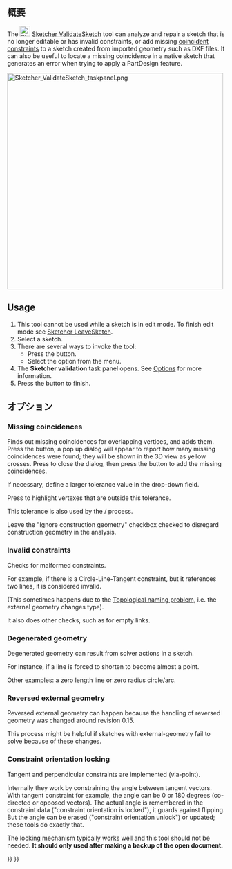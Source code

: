 <languages/>

{{Docnav/ja
|[[Sketcher_ReorientSketch/ja|スケッチの方向を変更]]
|[[Sketcher_MergeSketches/ja|スケッチをマージ]]
|[[Sketcher_Workbench/ja|スケッチ・ワークベンチ]]
|IconL=Sketcher_ReorientSketch.svg
|IconR=Sketcher MergeSketch.svg‎
|IconC=Workbench_Sketcher.svg
}}

{{GuiCommand/ja
|Name=Sketcher ValidateSketch
|Name/ja=スケッチャー・スケッチを検証
|MenuLocation=Sketch → スケッチを検証...
|Workbenches=[[Sketcher_Workbench/ja|スケッチ]]、[[PartDesign_Workbench/ja|PartDesign]]
|SeeAlso=[[Sketcher_ConstrainCoincident/ja|スケッチャー・一致拘束]]
}}

<span id="Description"></span>
== 概要 ==

The [[Image:Sketcher_ValidateSketch.svg|24px]] [[Sketcher_ValidateSketch|Sketcher ValidateSketch]] tool can analyze and repair a sketch that is no longer editable or has invalid constraints, or add missing [[Sketcher_ConstrainCoincident|coincident constraints]] to a sketch created from imported geometry such as DXF files. It can also be useful to locate a missing coincidence in a native sketch that generates an error when trying to apply a PartDesign feature.

[[File:Sketcher_ValidateSketch_taskpanel.png|x500px]]
{{Caption|The Sketcher validation task panel}}

==Usage==

# This tool cannot be used while a sketch is in edit mode. To finish edit mode see [[Sketcher_LeaveSketch|Sketcher LeaveSketch]].
# Select a sketch.
# There are several ways to invoke the tool:
#* Press the {{Button|[[Image:Sketcher_ValidateSketch.svg|16px]] [[Sketcher_ValidateSketch|Validate sketch...]]}} button.
#* Select the {{MenuCommand|Sketch → [[Image:Sketcher_ValidateSketch.svg|16px]] Validate sketch...}} option from the menu.
# The '''Sketcher validation''' task panel opens. See [[#Options|Options]] for more information.
# Press the {{Button|Close}} button to finish.

<span id="Options"></span>
== オプション ==

===Missing coincidences===

Finds out missing coincidences for overlapping vertices, and adds them. Press the {{Button|Find}} button; a pop up dialog will appear to report how many missing coincidences were found; they will be shown in the 3D view as yellow crosses. Press {{Button|OK}} to close the dialog, then press the {{Button|Fix}} button to add the missing coincidences.

If necessary, define a larger tolerance value in the drop-down field.

Press {{Button|Highlight troublesome vertexes}} to highlight vertexes that are outside this tolerance.

This tolerance is also used by the {{Button|Find}}/{{Button|Fix}} process.

Leave the "Ignore construction geometry" checkbox checked to disregard construction geometry in the analysis.

===Invalid constraints===

Checks for malformed constraints.

For example, if there is a Circle-Line-Tangent constraint, but it references two lines, it is considered invalid.

(This sometimes happens due to the [[Topological_naming_problem|Topological naming problem]], i.e. the external geometry changes type).

It also does other checks, such as for empty links.

===Degenerated geometry===

Degenerated geometry can result from solver actions in a sketch.

For instance, if a line is forced to shorten to become almost a point.

Other examples: a zero length line or zero radius circle/arc.

===Reversed external geometry===

Reversed external geometry can happen because the handling of reversed geometry was changed around revision 0.15.

This process might be helpful if sketches with external-geometry fail to solve because of these changes.

===Constraint orientation locking===

Tangent and perpendicular constraints are implemented (via-point).

Internally they work by constraining the angle between tangent vectors. With tangent constraint for example, the angle can be 0 or 180 degrees (co-directed or opposed vectors). The actual angle is remembered in the constraint data ("constraint orientation is locked"), it guards against flipping. But the angle can be erased ("constraint orientation unlock") or updated; these tools do exactly that. 

The locking mechanism typically works well and this tool should not be needed. '''It should only used after making a backup of the open document.'''


{{Docnav/ja
|[[Sketcher_ReorientSketch/ja|スケッチの方向を変更]]
|[[Sketcher_MergeSketches/ja|スケッチをマージ]]
|[[Sketcher_Workbench/ja|スケッチ・ワークベンチ]]
|IconL=Sketcher_ReorientSketch.svg
|IconR=Sketcher MergeSketch.svg‎
|IconC=Workbench_Sketcher.svg
}}

{{Sketcher Tools navi{{#translation:}}}}
{{Userdocnavi{{#translation:}}}}
{{clear}}